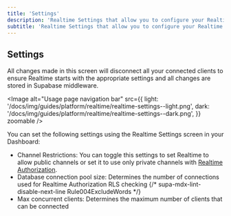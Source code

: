 ```yaml
---
title: 'Settings'
description: 'Realtime Settings that allow you to configure your Realtime usage.'
subtitle: 'Realtime Settings that allow you to configure your Realtime usage.'
---
```


## Settings

<Admonition type="caution">

All changes made in this screen will disconnect all your connected clients to ensure Realtime starts with the appropriate settings and all changes are stored in Supabase middleware.

</Admonition>

<Image
  alt="Usage page navigation bar"
  src={{
    light: '/docs/img/guides/platform/realtime/realtime-settings--light.png',
    dark: '/docs/img/guides/platform/realtime/realtime-settings--dark.png',
  }}
  zoomable
/>

You can set the following settings using the Realtime Settings screen in your Dashboard:

- Channel Restrictions: You can toggle this settings to set Realtime to allow public channels or set it to use only private channels with [Realtime Authorization](/docs/content/guides/realtime/authorization).
- Database connection pool size: Determines the number of connections used for Realtime Authorization RLS checking
  {/* supa-mdx-lint-disable-next-line Rule004ExcludeWords */}
- Max concurrent clients: Determines the maximum number of clients that can be connected

